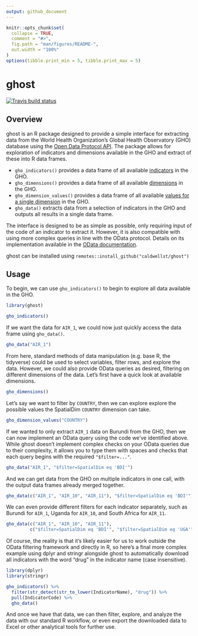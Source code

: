```yaml
---
output: github_document
---
```


<!-- README.md is generated from README.Rmd. Please edit that file -->

```r
knitr::opts_chunk$set(
  collapse = TRUE,
  comment = "#>",
  fig.path = "man/figures/README-",
  out.width = "100%"
)
options(tibble.print_min = 5, tibble.print_max = 5)
```

# ghost

<!-- badges: start -->
  [![Travis build status](https://travis-ci.com/caldwellst/ghost.svg?branch=master)](https://travis-ci.com/caldwellst/ghost)
<!-- badges: end -->

## Overview

ghost is an R package designed to provide a simple interface for extracting data from the World Health Organization's Global Health Observatory (GHO) database using the [Open Data Protocol API](https://www.who.int/data/gho/info/gho-odata-api). The package allows for exploration of indicators and dimensions available in the GHO and extract of these into R data frames.

* `gho_indicators()` provides a data frame of all available [indicators](https://www.who.int/data/gho/info/gho-odata-api#exe3) in the GHO.
* `gho_dimensions()` provides a data frame of all available [dimensions](https://www.who.int/data/gho/info/gho-odata-api#exe1) in the GHO.
* `gho_dimension_values()` provides a data frame of all available [values for a single dimension](https://www.who.int/data/gho/info/gho-odata-api#exe2) in the GHO.
* `gho_data()` extracts data from a selection of indicators in the GHO and outputs all results in a single data frame.

The interface is designed to be as simple as possible, only requiring input of the code of an indicator to extract it. However, it is also compatible with using more complex queries in line with the OData protocol. Details on its implementation available in the [OData documentation](https://www.odata.org/documentation/odata-version-2-0/uri-conventions/).

ghost can be installed using `remotes::install_github("caldwellst/ghost")`

## Usage

To begin, we can use `gho_indicators()` to begin to explore all data available in the GHO.

```r
library(ghost)

gho_indicators()
```
If we want the data for `AIR_1`, we could now just quickly access the data frame using `gho_data()`.
```r
gho_data("AIR_1")
```
From here, standard methods of data manipulation (e.g. base R, the tidyverse) could be used to select variables, filter rows, and explore the data. However, we could also provide OData queries as desired, filtering on different dimensions of the data. Let's first have a quick look at available dimensions.
```r
gho_dimensions()
```
Let's say we want to filter by `COUNTRY`, then we can explore explore the possible values the SpatialDim `COUNTRY` dimension can take.
```r
gho_dimension_values("COUNTRY")
```

If we wanted to only extract `AIR_1` data on Burundi from the GHO, then we can now implement an OData query using the code we've identified above. While ghost doesn't implement complex checks on your OData queries due to their complexity, it allows you to type them with spaces and checks that each query begins with the required `"$filter=..."`.
```r
gho_data("AIR_1", "$filter=SpatialDim eq 'BDI'")
```
And we can get data from the GHO on multiple indicators in one call, with the output data frames already merged together.
```r
gho_data(c("AIR_1", "AIR_10", "AIR_11"), "$filter=SpatialDim eq 'BDI'")
```

We can even provide different filters for each indicator separately, such as Burundi for `AIR_1`, Uganda for `AIR_10`, and South Africa for `AIR_11`. 
```r
gho_data(c("AIR_1", "AIR_10", "AIR_11"), 
         c("$filter=SpatialDim eq 'BDI'", "$filter=SpatialDim eq 'UGA'", "$filter=SpatialDim eq 'ZAF'"))
```
Of course, the reality is that it's likely easier for us to work outside the OData filtering framework and directly in R, so here's a final more complex example using dplyr and stringr alongside ghost to automatically download all indicators with the word "drug" in the indicator name (case insensitive).
```r
library(dplyr)
library(stringr)

gho_indicators() %>%
  filter(str_detect(str_to_lower(IndicatorName), "drug")) %>%
  pull(IndicatorCode) %>%
  gho_data()
```
And once we have that data, we can then filter, explore, and analyze the data with our standard R workflow, or even export the downloaded data to Excel or other analytical tools for further use.
